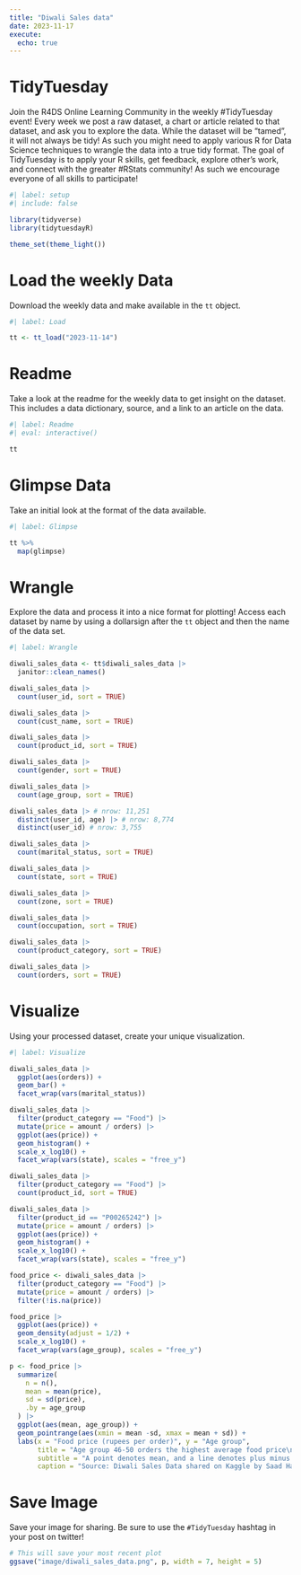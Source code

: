 ```yaml
---
title: "Diwali Sales data"
date: 2023-11-17
execute: 
  echo: true
---
```


# TidyTuesday

Join the R4DS Online Learning Community in the weekly #TidyTuesday event!
Every week we post a raw dataset, a chart or article related to that dataset, and ask you to explore the data.
While the dataset will be “tamed”, it will not always be tidy! As such you might need to apply various R for Data Science techniques to wrangle the data into a true tidy format.
The goal of TidyTuesday is to apply your R skills, get feedback, explore other’s work, and connect with the greater #RStats community!
As such we encourage everyone of all skills to participate!

```r
#| label: setup
#| include: false

library(tidyverse)
library(tidytuesdayR)

theme_set(theme_light())
```

# Load the weekly Data

Download the weekly data and make available in the `tt` object.

```r
#| label: Load

tt <- tt_load("2023-11-14")
```

# Readme

Take a look at the readme for the weekly data to get insight on the dataset.
This includes a data dictionary, source, and a link to an article on the data.

```r
#| label: Readme
#| eval: interactive()

tt

```

# Glimpse Data

Take an initial look at the format of the data available.

```r
#| label: Glimpse

tt %>% 
  map(glimpse)

```

# Wrangle

Explore the data and process it into a nice format for plotting! Access each dataset by name by using a dollarsign after the `tt` object and then the name of the data set.

```r
#| label: Wrangle

diwali_sales_data <- tt$diwali_sales_data |> 
  janitor::clean_names()

diwali_sales_data |> 
  count(user_id, sort = TRUE)

diwali_sales_data |> 
  count(cust_name, sort = TRUE)

diwali_sales_data |> 
  count(product_id, sort = TRUE)

diwali_sales_data |> 
  count(gender, sort = TRUE)

diwali_sales_data |> 
  count(age_group, sort = TRUE)

diwali_sales_data |> # nrow: 11,251
  distinct(user_id, age) |> # nrow: 8,774
  distinct(user_id) # nrow: 3,755

diwali_sales_data |> 
  count(marital_status, sort = TRUE)

diwali_sales_data |> 
  count(state, sort = TRUE)

diwali_sales_data |> 
  count(zone, sort = TRUE)

diwali_sales_data |> 
  count(occupation, sort = TRUE)

diwali_sales_data |> 
  count(product_category, sort = TRUE)

diwali_sales_data |> 
  count(orders, sort = TRUE)

```

# Visualize

Using your processed dataset, create your unique visualization.

```r
#| label: Visualize

diwali_sales_data |> 
  ggplot(aes(orders)) +
  geom_bar() +
  facet_wrap(vars(marital_status))
```

```r
diwali_sales_data |> 
  filter(product_category == "Food") |> 
  mutate(price = amount / orders) |> 
  ggplot(aes(price)) +
  geom_histogram() +
  scale_x_log10() +
  facet_wrap(vars(state), scales = "free_y")

diwali_sales_data |> 
  filter(product_category == "Food") |> 
  count(product_id, sort = TRUE)

diwali_sales_data |> 
  filter(product_id == "P00265242") |> 
  mutate(price = amount / orders) |> 
  ggplot(aes(price)) +
  geom_histogram() +
  scale_x_log10() +
  facet_wrap(vars(state), scales = "free_y")

food_price <- diwali_sales_data |> 
  filter(product_category == "Food") |> 
  mutate(price = amount / orders) |> 
  filter(!is.na(price))

food_price |> 
  ggplot(aes(price)) +
  geom_density(adjust = 1/2) +
  scale_x_log10() +
  facet_wrap(vars(age_group), scales = "free_y")

p <- food_price |> 
  summarize(
    n = n(),
    mean = mean(price),
    sd = sd(price),
    .by = age_group
  ) |> 
  ggplot(aes(mean, age_group)) +
  geom_pointrange(aes(xmin = mean -sd, xmax = mean + sd)) +
  labs(x = "Food price (rupees per order)", y = "Age group",
       title = "Age group 46-50 orders the highest average food price\nwith the widest deviation",
       subtitle = "A point denotes mean, and a line denotes plus minus one standard deviation",
       caption = "Source: Diwali Sales Data shared on Kaggle by Saad Haroon")
```

# Save Image

Save your image for sharing. Be sure to use the `#TidyTuesday` hashtag in your post on twitter! 

```r

# This will save your most recent plot
ggsave("image/diwali_sales_data.png", p, width = 7, height = 5)

```
